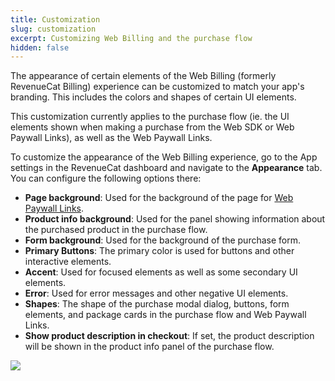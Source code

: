 ```yaml
---
title: Customization
slug: customization
excerpt: Customizing Web Billing and the purchase flow
hidden: false
---
```


The appearance of certain elements of the Web Billing (formerly RevenueCat Billing) experience can be customized to match your app's branding. This includes the colors and shapes of certain UI elements.

This customization currently applies to the purchase flow (ie. the UI elements shown when making a purchase from the Web SDK or Web Paywall Links), as well as the Web Paywall Links.

To customize the appearance of the Web Billing experience, go to the App settings in the RevenueCat dashboard and navigate to the **Appearance** tab. You can configure the following options there:

- **Page background**: Used for the background of the page for [Web Paywall Links](/web/web-billing/web-paywall-links).
- **Product info background**: Used for the panel showing information about the purchased product in the purchase flow.
- **Form background**: Used for the background of the purchase form.
- **Primary Buttons**: The primary color is used for buttons and other interactive elements.
- **Accent**: Used for focused elements as well as some secondary UI elements.
- **Error**: Used for error messages and other negative UI elements.
- **Shapes**: The shape of the purchase modal dialog, buttons, form elements, and package cards in the purchase flow and Web Paywall Links.
- **Show product description in checkout**: If set, the product description will be shown in the product info panel of the purchase flow.

![](/images/web-billing/customization.png)

